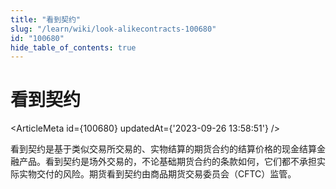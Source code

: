```yaml
---
title: "看到契约"
slug: "/learn/wiki/look-alikecontracts-100680"
id: "100680"
hide_table_of_contents: true
---
```



# 看到契约

<ArticleMeta id={100680} updatedAt={'2023-09-26 13:58:51'} />
<div className='border-solid border-b border-t-0 my-4 border-[var(--ifm-color-gray-300)]' />

看到契约是基于类似交易所交易的、实物结算的期货合约的结算价格的现金结算金融产品。看到契约是场外交易的，不论基础期货合约的条款如何，它们都不承担实际实物交付的风险。期货看到契约由商品期货交易委员会（CFTC）监管。
